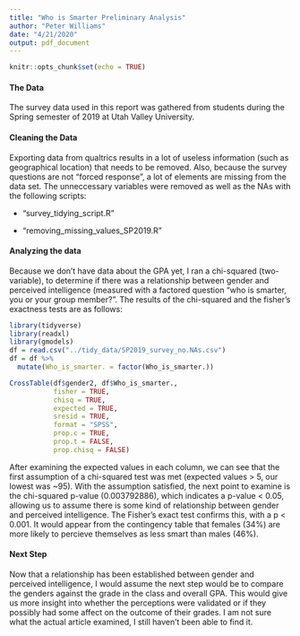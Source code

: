 ```yaml
---
title: "Who is Smarter Preliminary Analysis"
author: "Peter Williams"
date: "4/21/2020"
output: pdf_document
---
```


```r
knitr::opts_chunk$set(echo = TRUE)
```
#### The Data
The survey data used in this report was gathered from students during the Spring semester of 2019 at Utah Valley University. 

#### Cleaning the Data
Exporting data from qualtrics results in a lot of useless information (such as geographical location) that needs to be removed. Also, because the survey questions are not "forced response", a lot of elements are missing from the data set. The unneccessary variables were removed as well as the NAs with the following scripts:  

* "survey_tidying_script.R"  

* "removing_missing_values_SP2019.R"

#### Analyzing the data
Because we don't have data about the GPA yet, I ran a chi-squared (two-variable), to determine if there was a relationship between gender and perceived intelligence (measured with a factored question "who is smarter, you or your group member?". The results of the chi-squared and the fisher's exactness tests are as follows:  

```r
library(tidyverse)
library(readxl)
library(gmodels)
df = read.csv("../tidy_data/SP2019_survey_no.NAs.csv")
df = df %>%
  mutate(Who_is_smarter. = factor(Who_is_smarter.))

CrossTable(df$gender2, df$Who_is_smarter., 
           fisher = TRUE, 
           chisq = TRUE, 
           expected = TRUE, 
           sresid = TRUE,
           format = "SPSS",
           prop.c = TRUE,
           prop.t = FALSE,
           prop.chisq = FALSE)
```
  
          
  After examining the expected values in each column, we can see that the first assumption of a chi-squared test was met (expected values > 5, our lowest was ~95). With the assumption satisfied, the next point to examine is the chi-squared p-value (0.003792886), which indicates a p-value < 0.05, allowing us to assume there is some kind of relationship between gender and perceived intelligence. The Fisher's exact test confirms this, with a p < 0.001. It would appear from the contingency table that females (34%) are more likely to percieve themselves as less smart than males (46%).

#### Next Step
Now that a relationship has been established between gender and perceived intelligence, I would assume the next step would be to compare the genders against the grade in the class and overall GPA. This would give us more insight into whether the perceptions were validated or if they possibly had some affect on the outcome of their grades. I am not sure what the actual article examined, I still haven't been able to find it.
